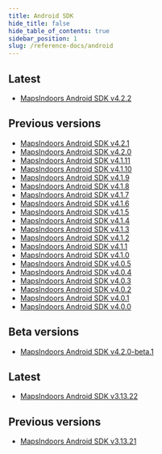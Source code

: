 ```yaml
---
title: Android SDK
hide_title: false
hide_table_of_contents: true
sidebar_position: 1
slug: /reference-docs/android
---
```



<Tabs>
<TabItem value="v4" label="Android SDK V4" default>

## Latest
* [MapsIndoors Android SDK v4.2.2](https://app.mapsindoors.com/mapsindoors/reference/android/4.2.2/index.html)

## Previous versions
* [MapsIndoors Android SDK v4.2.1](https://app.mapsindoors.com/mapsindoors/reference/android/4.2.1/index.html)
* [MapsIndoors Android SDK v4.2.0](https://app.mapsindoors.com/mapsindoors/reference/android/4.2.0/index.html)
* [MapsIndoors Android SDK v4.1.11](https://app.mapsindoors.com/mapsindoors/reference/android/4.1.11/index.html)
* [MapsIndoors Android SDK v4.1.10](https://app.mapsindoors.com/mapsindoors/reference/android/4.1.10/index.html)
* [MapsIndoors Android SDK v4.1.9](https://app.mapsindoors.com/mapsindoors/reference/android/4.1.9/index.html)
* [MapsIndoors Android SDK v4.1.8](https://app.mapsindoors.com/mapsindoors/reference/android/4.1.8/index.html)
* [MapsIndoors Android SDK v4.1.7](https://app.mapsindoors.com/mapsindoors/reference/android/4.1.7/index.html)
* [MapsIndoors Android SDK v4.1.6](https://app.mapsindoors.com/mapsindoors/reference/android/4.1.6/index.html)
* [MapsIndoors Android SDK v4.1.5](https://app.mapsindoors.com/mapsindoors/reference/android/4.1.5/index.html)
* [MapsIndoors Android SDK v4.1.4](https://app.mapsindoors.com/mapsindoors/reference/android/4.1.4/index.html)
* [MapsIndoors Android SDK v4.1.3](https://app.mapsindoors.com/mapsindoors/reference/android/4.1.3/index.html)
* [MapsIndoors Android SDK v4.1.2](https://app.mapsindoors.com/mapsindoors/reference/android/4.1.2/index.html)
* [MapsIndoors Android SDK v4.1.1](https://app.mapsindoors.com/mapsindoors/reference/android/4.1.1/index.html)
* [MapsIndoors Android SDK v4.1.0](https://app.mapsindoors.com/mapsindoors/reference/android/4.1.0/index.html)
* [MapsIndoors Android SDK v4.0.5](https://app.mapsindoors.com/mapsindoors/reference/android/4.0.5/index.html)
* [MapsIndoors Android SDK v4.0.4](https://app.mapsindoors.com/mapsindoors/reference/android/4.0.4/index.html)
* [MapsIndoors Android SDK v4.0.3](https://app.mapsindoors.com/mapsindoors/reference/android/4.0.3/index.html)
* [MapsIndoors Android SDK v4.0.2](https://app.mapsindoors.com/mapsindoors/reference/android/4.0.2/index.html)
* [MapsIndoors Android SDK v4.0.1](https://app.mapsindoors.com/mapsindoors/reference/android/4.0.1/index.html)
* [MapsIndoors Android SDK v4.0.0](https://app.mapsindoors.com/mapsindoors/reference/android/4.0.0/index.html)

## Beta versions
* [MapsIndoors Android SDK v4.2.0-beta.1](https://app.mapsindoors.com/mapsindoors/reference/android/4.2.0-beta.1/index.html)

</TabItem>
<TabItem value="v3" label="Android SDK V3">

## Latest
* [MapsIndoors Android SDK v3.13.22](https://app.mapsindoors.com/mapsindoors/reference/android/3.13.22/index.html)

## Previous versions
* [MapsIndoors Android SDK v3.13.21](https://app.mapsindoors.com/mapsindoors/reference/android/3.13.21/index.html)

</TabItem>
</Tabs>

